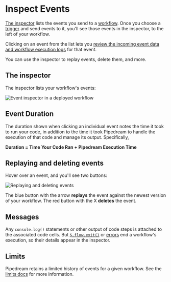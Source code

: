 
# Inspect Events

<VideoPlayer src="https://www.youtube.com/embed/vaOKKhBLqlE" title="Diving into the workflow inspector" />

[The inspector](#the-inspector) lists the events you send to a [workflow](/workflows/building-workflows/). Once you choose a [trigger](/workflows/building-workflows/triggers/) and send events to it, you'll see those events in the inspector, to the left of your workflow.

Clicking on an event from the list lets you [review the incoming event data and workflow execution logs](/workflows/building-workflows/triggers/#examining-event-data) for that event.

You can use the inspector to replay events, delete them, and more.

## The inspector

The inspector lists your workflow's events:

![Event inspector in a deployed workflow](https://res.cloudinary.com/pipedreamin/image/upload/v1648759565/docs/components/CleanShot_2022-03-31_at_16.45.52_vwwhaj.png)

## Event Duration

The duration shown when clicking an individual event notes the time it took to run your code, in addition to the time it took Pipedream to handle the execution of that code and manage its output. Specifically,

**Duration = Time Your Code Ran + Pipedream Execution Time**

## Replaying and deleting events

Hover over an event, and you'll see two buttons:

![Replaying and deleting events](https://res.cloudinary.com/pipedreamin/image/upload/v1648759778/docs/components/CleanShot_2022-03-31_at_16.49.24_ska5vo.gif)

The blue button with the arrow **replays** the event against the newest version of your workflow. The red button with the X **deletes** the event.

## Messages

Any `console.log()` statements or other output of code steps is attached to the associated code cells. But [`$.flow.exit()`](/workflows/building-workflows/code/nodejs/#ending-a-workflow-early) or [errors](/workflows/building-workflows/code/nodejs/#errors) end a workflow's execution, so their details appear in the inspector.

## Limits

Pipedream retains a limited history of events for a given workflow. See the [limits docs](/workflows/limits/#event-history) for more information.
